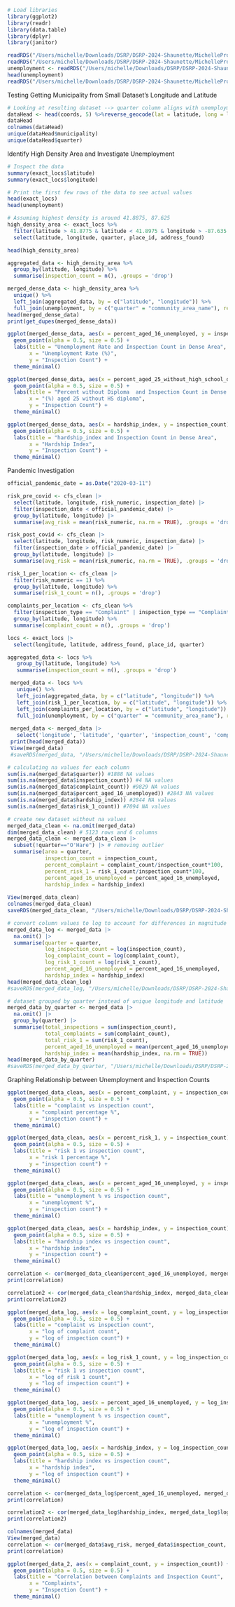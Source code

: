 ```r
# Load libraries
library(ggplot2)
library(readr)
library(data.table)
library(dplyr)
library(janitor)

readRDS("/Users/michelle/Downloads/DSRP/DSRP-2024-Shaunette/MichelleProject/cfs_clean.rds")
readRDS("/Users/michelle/Downloads/DSRP/DSRP-2024-Shaunette/MichelleProject/exact_locs.rds")
unemployment <- readRDS("/Users/michelle/Downloads/DSRP/DSRP-2024-Shaunette/MichelleProject/unemployment_clean.rds")
head(unemployment)
readRDS("/Users/michelle/Downloads/DSRP/DSRP-2024-Shaunette/MichelleProject/merged_data.rds")
```

Testing Getting Municipality from Small Dataset's Longitude and Latitude

```r
# Looking at resulting dataset --> quarter column aligns with unemployment data
dataHead <- head(coords, 5) %>%reverse_geocode(lat = latitude, long = longitude, method = 'osm',address = address_found, full_results = TRUE)
dataHead
colnames(dataHead)
unique(dataHead$municipality)
unique(dataHead$quarter)
```

Identify High Density Area and Investigate Unemployment

```r
# Inspect the data
summary(exact_locs$latitude)
summary(exact_locs$longitude)

# Print the first few rows of the data to see actual values
head(exact_locs)
head(unemployment)

# Assuming highest density is around 41.8875, 87.625
high_density_area <- exact_locs %>%
  filter(latitude > 41.8775 & latitude < 41.8975 & longitude > -87.635 & longitude < -87.615) %>%
  select(latitude, longitude, quarter, place_id, address_found)

head(high_density_area)

aggregated_data <- high_density_area %>%
  group_by(latitude, longitude) %>%
  summarise(inspection_count = n(), .groups = 'drop')

merged_dense_data <- high_density_area %>%
  unique() %>%
  left_join(aggregated_data, by = c("latitude", "longitude")) %>%
  full_join(unemployment, by = c("quarter" = "community_area_name"), relationship = "many-to-many")
head(merged_dense_data)
print(get_dupes(merged_dense_data))

ggplot(merged_dense_data, aes(x = percent_aged_16_unemployed, y = inspection_count)) +
  geom_point(alpha = 0.5, size = 0.5) +
  labs(title = "Unemployment Rate and Inspection Count in Dense Area",
       x = "Unemployment Rate (%)",
       y = "Inspection Count") +
  theme_minimal()

ggplot(merged_dense_data, aes(x = percent_aged_25_without_high_school_diploma, y = inspection_count)) +
  geom_point(alpha = 0.5, size = 0.5) +
  labs(title = "Percent without Diploma  and Inspection Count in Dense Area",
       x = "(%) aged 25 without HS diploma",
       y = "Inspection Count") +
  theme_minimal()

ggplot(merged_dense_data, aes(x = hardship_index, y = inspection_count)) +
  geom_point(alpha = 0.5, size = 0.5) +
  labs(title = "hardship_index and Inspection Count in Dense Area",
       x = "Hardship Index",
       y = "Inspection Count") +
  theme_minimal()
```

Pandemic Investigation

```r
official_pandemic_date = as.Date("2020-03-11")

risk_pre_covid <- cfs_clean |>
  select(latitude, longitude, risk_numeric, inspection_date) |>
  filter(inspection_date < official_pandemic_date) |>
  group_by(latitude, longitude) |>
  summarise(avg_risk = mean(risk_numeric, na.rm = TRUE), .groups = 'drop')

risk_post_covid <- cfs_clean |>
  select(latitude, longitude, risk_numeric, inspection_date) |>
  filter(inspection_date > official_pandemic_date) |>
  group_by(latitude, longitude) |>
  summarise(avg_risk = mean(risk_numeric, na.rm = TRUE), .groups = 'drop')

```

```r
risk_1_per_location <- cfs_clean |>
  filter(risk_numeric == 1) %>%
  group_by(latitude, longitude) %>%
  summarise(risk_1_count = n(), .groups = 'drop')

complaints_per_location <- cfs_clean %>%
  filter(inspection_type == "Complaint" | inspection_type == "Complaint Re-Inspection") %>%
  group_by(latitude, longitude) %>%
  summarise(complaint_count = n(), .groups = 'drop')

locs <- exact_locs |>
  select(longitude, latitude, address_found, place_id, quarter)

aggregated_data <- locs %>%
   group_by(latitude, longitude) %>%
   summarise(inspection_count = n(), .groups = 'drop')

 merged_data <- locs %>%
   unique() %>%
   left_join(aggregated_data, by = c("latitude", "longitude")) %>%
   left_join(risk_1_per_location, by = c("latitude", "longitude")) %>%
   left_join(complaints_per_location, by = c("latitude", "longitude")) %>%
   full_join(unemployment, by = c("quarter" = "community_area_name"), relationship = "many-to-many")
 
 merged_data <- merged_data |>
   select('longitude', 'latitude', 'quarter', 'inspection_count', 'complaint_count', 'percent_aged_16_unemployed', 'hardship_index', 'risk_1_count')
 print(head(merged_data))
 View(merged_data)
 #saveRDS(merged_data, "/Users/michelle/Downloads/DSRP/DSRP-2024-Shaunette/MichelleProject/merged_data.rds")
```

```r
# calculating na values for each column
sum(is.na(merged_data$quarter)) #1888 NA values
sum(is.na(merged_data$inspection_count)) #4 NA values
sum(is.na(merged_data$complaint_count)) #9829 NA values
sum(is.na(merged_data$percent_aged_16_unemployed)) #2843 NA values
sum(is.na(merged_data$hardship_index)) #2844 NA values
sum(is.na(merged_data$risk_1_count)) #7094 NA values

# create new dataset without na values
merged_data_clean <- na.omit(merged_data) 
dim(merged_data_clean) # 5123 rows and 6 columns
merged_data_clean <- merged_data_clean |>
  subset(!quarter=="O'Hare") |> # removing outlier
  summarise(area = quarter,
            inspection_count = inspection_count,
            percent_complaint = complaint_count/inspection_count*100,
            percent_risk_1 = risk_1_count/inspection_count*100,
            percent_aged_16_unemployed = percent_aged_16_unemployed,
            hardship_index = hardship_index) 
  
View(merged_data_clean)
colnames(merged_data_clean)
saveRDS(merged_data_clean, "/Users/michelle/Downloads/DSRP/DSRP-2024-Shaunette/MichelleProject/merged_data_clean.rds")

# convert column values to log to account for differences in magnitude
merged_data_log <- merged_data |>
  na.omit() |>
  summarise(quarter = quarter,
            log_inspection_count = log(inspection_count),
            log_complaint_count = log(complaint_count),
            log_risk_1_count = log(risk_1_count),
            percent_aged_16_unemployed = percent_aged_16_unemployed,
            hardship_index = hardship_index) 
head(merged_data_clean_log)
#saveRDS(merged_data_log, "/Users/michelle/Downloads/DSRP/DSRP-2024-Shaunette/MichelleProject/merged_data_log.rds")

# dataset grouped by quarter instead of unique longitude and latitude
merged_data_by_quarter <- merged_data |>
  na.omit() |>
  group_by(quarter) |>
  summarise(total_inspections = sum(inspection_count),
            total_complaints = sum(complaint_count),
            total_risk_1 = sum(risk_1_count),
            percent_aged_16_unemployed = mean(percent_aged_16_unemployed, na.rm = TRUE),
            hardship_index = mean(hardship_index, na.rm = TRUE))
head(merged_data_by_quarter)
#saveRDS(merged_data_by_quarter, "/Users/michelle/Downloads/DSRP/DSRP-2024-Shaunette/MichelleProject/merged_data_by_quarter.rds")

```

Graphing Relationship between Unemployment and Inspection Counts

```r
ggplot(merged_data_clean, aes(x = percent_complaint, y = inspection_count)) +
  geom_point(alpha = 0.5, size = 0.5) +
  labs(title = "complaint vs inspection count",
       x = "complaint percentage %",
       y = "inspection count") +
  theme_minimal()

ggplot(merged_data_clean, aes(x = percent_risk_1, y = inspection_count)) +
  geom_point(alpha = 0.5, size = 0.5) +
  labs(title = "risk 1 vs inspection count",
       x = "risk 1 percentage %",
       y = "inspection count") +
  theme_minimal()

ggplot(merged_data_clean, aes(x = percent_aged_16_unemployed, y = inspection_count)) +
  geom_point(alpha = 0.5, size = 0.5) +
  labs(title = "unemployment % vs inspection count",
       x = "unemployment %",
       y = "inspection count") +
  theme_minimal()

ggplot(merged_data_clean, aes(x = hardship_index, y = inspection_count)) +
  geom_point(alpha = 0.5, size = 0.5) +
  labs(title = "hardship index vs inspection count",
       x = "hardship index",
       y = "inspection count") +
  theme_minimal()

correlation <- cor(merged_data_clean$percent_aged_16_unemployed, merged_data_clean$inspection_count, use = "complete.obs")
print(correlation)

correlation2 <- cor(merged_data_clean$hardship_index, merged_data_clean$inspection_count, use = "complete.obs")
print(correlation2)
```

```r
ggplot(merged_data_log, aes(x = log_complaint_count, y = log_inspection_count)) +
  geom_point(alpha = 0.5, size = 0.5) +
  labs(title = "complaint vs inspection count",
       x = "log of complaint count",
       y = "log of inspection count") +
  theme_minimal()

ggplot(merged_data_log, aes(x = log_risk_1_count, y = log_inspection_count)) +
  geom_point(alpha = 0.5, size = 0.5) +
  labs(title = "risk 1 vs inspection count",
       x = "log of risk 1 count",
       y = "log of inspection count") +
  theme_minimal()

ggplot(merged_data_log, aes(x = percent_aged_16_unemployed, y = log_inspection_count)) +
  geom_point(alpha = 0.5, size = 0.5) +
  labs(title = "unemployment % vs inspection count",
       x = "unemployment %",
       y = "log of inspection count") +
  theme_minimal()

ggplot(merged_data_log, aes(x = hardship_index, y = log_inspection_count)) +
  geom_point(alpha = 0.5, size = 0.5) +
  labs(title = "hardship index vs inspection count",
       x = "hardship index",
       y = "log of inspection count") +
  theme_minimal()

correlation <- cor(merged_data_log$percent_aged_16_unemployed, merged_data_log$log_inspection_count, use = "complete.obs")
print(correlation)

correlation2 <- cor(merged_data_log$hardship_index, merged_data_log$log_inspection_count, use = "complete.obs")
print(correlation2)
```

```r
colnames(merged_data)
View(merged_data)
correlation <- cor(merged_data$avg_risk, merged_data$inspection_count, use = "complete.obs")
print(correlation)

ggplot(merged_data_2, aes(x = complaint_count, y = inspection_count)) +
  geom_point(alpha = 0.5, size = 0.5) +
  labs(title = "Correlation between Complaints and Inspection Count",
       x = "Complaints",
       y = "Inspection Count") +
  theme_minimal()
```
